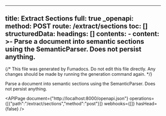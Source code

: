 <!-- AUTO-GENERATED: fumadocs-openapi (safe to overwrite) -->

---
title: Extract Sections
full: true
_openapi:
  method: POST
  route: /extract/sections
  toc: []
  structuredData:
    headings: []
    contents:
      - content: >-
          Parse a document into semantic sections using the SemanticParser. Does
          not persist anything.
---

{/* This file was generated by Fumadocs. Do not edit this file directly. Any changes should be made by running the generation command again. */}

Parse a document into semantic sections using the SemanticParser. Does not persist anything.

<APIPage document={"http://localhost:8000/openapi.json"} operations={[{"path":"/extract/sections","method":"post"}]} webhooks={[]} hasHead={false} />